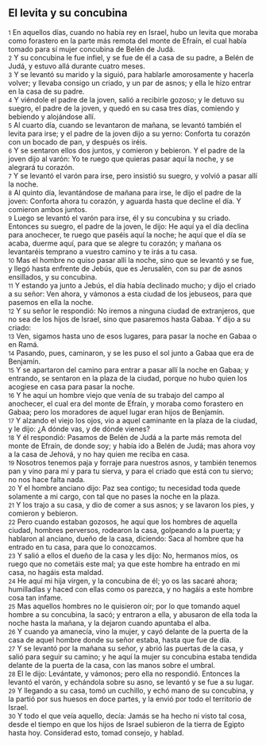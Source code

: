 == El levita y su concubina ==

{{anchor|1}} <small>1</small> En aquellos días, cuando no había rey en Israel, hubo un levita que moraba como forastero en la parte más remota del monte de Efraín, el cual había tomado para sí mujer concubina de Belén de Judá.<br>
{{anchor|2}} <small>2</small> Y su concubina le fue infiel, y se fue de él a casa de su padre, a Belén de Judá, y estuvo allá durante cuatro meses.<br>
{{anchor|3}} <small>3</small> Y se levantó su marido y la siguió, para hablarle amorosamente y hacerla volver; y llevaba consigo un criado, y un par de asnos; y ella le hizo entrar en la casa de su padre.<br>
{{anchor|4}} <small>4</small> Y viéndole el padre de la joven, salió a recibirle gozoso; y le detuvo su suegro, el padre de la joven, y quedó en su casa tres días, comiendo y bebiendo y alojándose allí.<br>
{{anchor|5}} <small>5</small> Al cuarto día, cuando se levantaron de mañana, se levantó también el levita para irse; y el padre de la joven dijo a su yerno: Conforta tu corazón con un bocado de pan, y después os iréis.<br>
{{anchor|6}} <small>6</small> Y se sentaron ellos dos juntos, y comieron y bebieron. Y el padre de la joven dijo al varón: Yo te ruego que quieras pasar aquí la noche, y se alegrará tu corazón.<br>
{{anchor|7}} <small>7</small> Y se levantó el varón para irse, pero insistió su suegro, y volvió a pasar allí la noche.<br>
{{anchor|8}} <small>8</small> Al quinto día, levantándose de mañana para irse, le dijo el padre de la joven: Conforta ahora tu corazón, y aguarda hasta que decline el día. Y comieron ambos juntos.<br>
{{anchor|9}} <small>9</small> Luego se levantó el varón para irse, él y su concubina y su criado. Entonces su suegro, el padre de la joven, le dijo: He aquí ya el día declina para anochecer, te ruego que paséis aquí la noche; he aquí que el día se acaba, duerme aquí, para que se alegre tu corazón; y mañana os levantaréis temprano a vuestro camino y te irás a tu casa.<br>
{{anchor|10}} <small>10</small> Mas el hombre no quiso pasar allí la noche, sino que se levantó y se fue, y llegó hasta enfrente de Jebús, que es Jerusalén, con su par de asnos ensillados, y su concubina.<br>
{{anchor|11}} <small>11</small> Y estando ya junto a Jebús, el día había declinado mucho; y dijo el criado a su señor: Ven ahora, y vámonos a esta ciudad de los jebuseos, para que pasemos en ella la noche.<br>
{{anchor|12}} <small>12</small> Y su señor le respondió: No iremos a ninguna ciudad de extranjeros, que no sea de los hijos de Israel, sino que pasaremos hasta Gabaa. Y dijo a su criado:<br>
{{anchor|13}} <small>13</small> Ven, sigamos hasta uno de esos lugares, para pasar la noche en Gabaa o en Ramá.<br>
{{anchor|14}} <small>14</small> Pasando, pues, caminaron, y se les puso el sol junto a Gabaa que era de Benjamín.<br>
{{anchor|15}} <small>15</small> Y se apartaron del camino para entrar a pasar allí la noche en Gabaa; y entrando, se sentaron en la plaza de la ciudad, porque no hubo quien los acogiese en casa para pasar la noche.<br>
{{anchor|16}} <small>16</small> Y he aquí un hombre viejo que venía de su trabajo del campo al anochecer, el cual era del monte de Efraín, y moraba como forastero en Gabaa; pero los moradores de aquel lugar eran hijos de Benjamín.<br>
{{anchor|17}} <small>17</small> Y alzando el viejo los ojos, vio a aquel caminante en la plaza de la ciudad, y le dijo: ¿A dónde vas, y de dónde vienes?<br>
{{anchor|18}} <small>18</small> Y él respondió: Pasamos de Belén de Judá a la parte más remota del monte de Efraín, de donde soy; y había ido a Belén de Judá; mas ahora voy a la casa de Jehová, y no hay quien me reciba en casa.<br>
{{anchor|19}} <small>19</small> Nosotros tenemos paja y forraje para nuestros asnos, y también tenemos pan y vino para mí y para tu sierva, y para el criado que está con tu siervo; no nos hace falta nada.<br>
{{anchor|20}} <small>20</small> Y el hombre anciano dijo: Paz sea contigo; tu necesidad toda quede solamente a mi cargo, con tal que no pases la noche en la plaza.<br>
{{anchor|21}} <small>21</small> Y los trajo a su casa, y dio de comer a sus asnos; y se lavaron los pies, y comieron y bebieron.<br>
{{anchor|22}} <small>22</small> Pero cuando estaban gozosos, he aquí que los hombres de aquella ciudad, hombres perversos, rodearon la casa, golpeando a la puerta; y hablaron al anciano, dueño de la casa, diciendo: Saca al hombre que ha entrado en tu casa, para que lo conozcamos.<br>
{{anchor|23}} <small>23</small> Y salió a ellos el dueño de la casa y les dijo: No, hermanos míos, os ruego que no cometáis este mal; ya que este hombre ha entrado en mi casa, no hagáis esta maldad.<br>
{{anchor|24}} <small>24</small> He aquí mi hija virgen, y la concubina de él; yo os las sacaré ahora; humilladlas y haced con ellas como os parezca, y no hagáis a este hombre cosa tan infame.<br>
{{anchor|25}} <small>25</small> Mas aquellos hombres no le quisieron oír; por lo que tomando aquel hombre a su concubina, la sacó; y entraron a ella, y abusaron de ella toda la noche hasta la mañana, y la dejaron cuando apuntaba el alba.<br>
{{anchor|26}} <small>26</small> Y cuando ya amanecía, vino la mujer, y cayó delante de la puerta de la casa de aquel hombre donde su señor estaba, hasta que fue de día.<br>
{{anchor|27}} <small>27</small> Y se levantó por la mañana su señor, y abrió las puertas de la casa, y salió para seguir su camino; y he aquí la mujer su concubina estaba tendida delante de la puerta de la casa, con las manos sobre el umbral.<br>
{{anchor|28}} <small>28</small> El le dijo: Levántate, y vámonos; pero ella no respondió. Entonces la levantó el varón, y echándola sobre su asno, se levantó y se fue a su lugar.<br>
{{anchor|29}} <small>29</small> Y llegando a su casa, tomó un cuchillo, y echó mano de su concubina, y la partió por sus huesos en doce partes, y la envió por todo el territorio de Israel.<br>
{{anchor|30}} <small>30</small> Y todo el que veía aquello, decía: Jamás se ha hecho ni visto tal cosa, desde el tiempo en que los hijos de Israel subieron de la tierra de Egipto hasta hoy. Considerad esto, tomad consejo, y hablad.<br>
